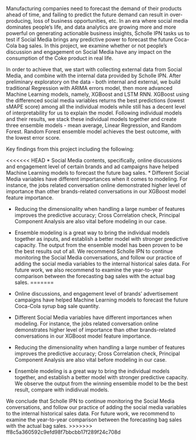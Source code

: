 
Manufacturing companies need to forecast the demand of their products ahead of time, and failing to predict the future demand can result in over-producing, loss of business opportunities, etc. In an era where social media dominates people’s life, and  data analytics are growing more and more powerful on generating actionable business insights, Scholle IPN tasks us to test if Social Media brings any predictive power to forecast the future Coca-Cola bag sales. In this project, we examine whether or not people’s discussion and engagement on Social Media have any impact on the consumption of the Coke product in real life. 

In order to achieve that, we start with collecting external data from Social Media, and combine with the internal data provided by Scholle IPN. After preliminary exploratory on the data - both internal and external, we build traditional Regression with ARIMA errors model, then more advanced Machine Learning models, namely, XGBoost and LSTM RNN. XGBoost using the differenced social media variables returns the best predictions (lowest sMAPE score) among all the individual models while still has a decent level of interpretability for us to explain the model. Following individual models and their results, we stack these individual models together and create three ensemble models - mean average, Linear Regression, and Random Forest. Random Forest ensemble model achieves the best outcome, with the lowest error score. 

Key findings from this project including the following:

<<<<<<< HEAD
* Social Media contents, specifically, online discussions and engagement level of certain brands and ad campaigns have helped Machine Learning models to forecast the future bag sales. 
* Different Social Media variables have different importances when it comes to modeling. For instance, the jobs related conversation online demonstrated higher level of importance than other brands-related conversations in our XGBoost model feature importance. 

* Reducing the dimensionality when handling a large number of features improves the predictive accuracy; Cross Correlation check, Principal Component Analysis are also vital before modeling in our case. 

* Ensemble modeling is a great way to bring the individual models together as inputs, and establish a better model with stronger predictive capacity. The output from the ensemble model has been proven to be the best results out of all. 
We recommend Scholle IPN to continue monitoring the Social Media conversations, and follow our practice of adding the social media variables to the internal historical sales data. For future work, we also recommend to examine the year-to-year comparison between the forecasting bag sales with the actual bag sales. 
=======
* Online discussions, and engagement level of brands' advertisement campaigns have helped Machine Learning models to forecast the future Coca-Cola syrup bag sale quantity. 
* Different Social Media variables have different importances when modeling. For instance, the jobs related conversation online demonstrates higher level of importance than other brands-related conversations in our XGBoost model feature importance. 
* Reducing the dimensionality when handling a large number of features improves the predictive accuracy; Cross Correlation check, Principal Component Analysis are also vital before modeling in our case. 
* Ensemble modeling is a great way to bring the individual models together, and establish a better model with stronger predictive capacity. We observe the output from the winning ensemble model to be the best result, compare with indidivual models. 

We conclude that Scholle IPN to continue monitoring the Social Media conversations, and follow our practice of adding the social media variables to the internal historical sales data. For future work, we recommend to examine the year-to-year comparison between the forecasting bag sales with the actual bag sales. 
>>>>>>> ff8c5a360592c9efd98f7bbcbb17f289f24c708d
